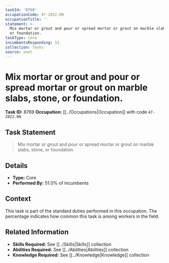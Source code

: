 ```yaml
---
taskId: '8769'
occupationCode: 47-2022.00
occupationTitle: ''
statement: >-
  Mix mortar or grout and pour or spread mortar or grout on marble slabs, stone,
  or foundation.
taskType: Core
incumbentsResponding: 51
collection: Tasks
source: onet
---
```

# Mix mortar or grout and pour or spread mortar or grout on marble slabs, stone, or foundation.

**Task ID:** 8769
**Occupation:** [[../Occupations|Occupation]] with code `47-2022.00`

## Task Statement

> Mix mortar or grout and pour or spread mortar or grout on marble slabs, stone, or foundation.

## Details

- **Type:** Core
- **Performed By:** 51.0% of incumbents

## Context

This task is part of the standard duties performed in this occupation. The percentage indicates how common this task is among workers in the field.

## Related Information

- **Skills Required:** See [[../Skills|Skills]] collection
- **Abilities Required:** See [[../Abilities|Abilities]] collection
- **Knowledge Required:** See [[../Knowledge|Knowledge]] collection
